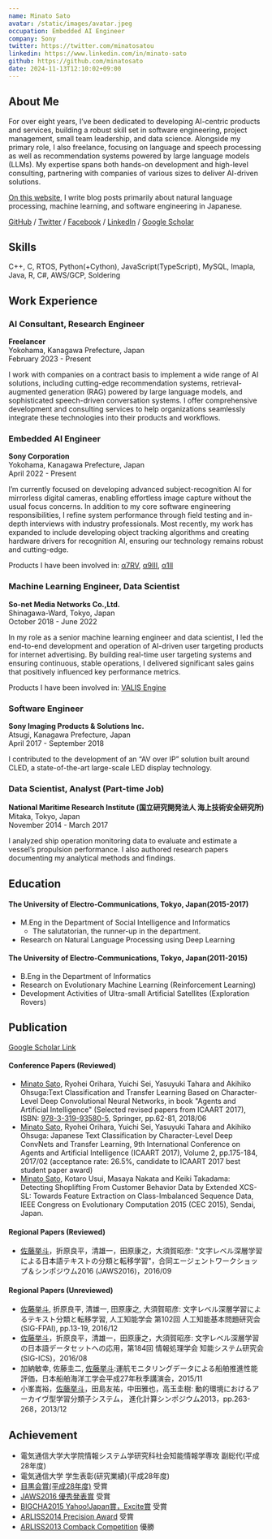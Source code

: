 ```yaml
---
name: Minato Sato
avatar: /static/images/avatar.jpeg
occupation: Embedded AI Engineer
company: Sony
twitter: https://twitter.com/minatosatou
linkedin: https://www.linkedin.com/in/minato-sato
github: https://github.com/minatosato
date: 2024-11-13T12:10:02+09:00
---
```


## About Me
For over eight years, I’ve been dedicated to developing AI-centric products and services, building a robust skill set in software engineering, project management, small team leadership, and data science. Alongside my primary role, I also freelance, focusing on language and speech processing as well as recommendation systems powered by large language models (LLMs). My expertise spans both hands-on development and high-level consulting, partnering with companies of various sizes to deliver AI-driven solutions.

[On this website](../blog), I write blog posts primarily about natural language processing, machine learning, and software engineering in Japanese.

[GitHub](https://github.com/minatosato) / [Twitter](https://twitter.com/minatosatou) / [Facebook](https://www.facebook.com/mntsato) / [LinkedIn](https://www.linkedin.com/in/minato-sato/) / [Google Scholar](https://scholar.google.co.jp/citations?user=qF9GTc4AAAAJ)


## Skills
C++, C, RTOS, Python(+Cython), JavaScript(TypeScript), MySQL, Imapla, Java, R, C#, AWS/GCP, Soldering


## Work Experience


### AI Consultant, Research Engineer
**Freelancer**  
Yokohama, Kanagawa Prefecture, Japan  
February 2023 - Present 

I work with companies on a contract basis to implement a wide range of AI solutions, including cutting-edge recommendation systems, retrieval-augmented generation (RAG) powered by large language models, and sophisticated speech-driven conversation systems. I offer comprehensive development and consulting services to help organizations seamlessly integrate these technologies into their products and workflows.

### Embedded AI Engineer
**Sony Corporation**  
Yokohama, Kanagawa Prefecture, Japan  
April 2022 - Present 

I’m currently focused on developing advanced subject-recognition AI for mirrorless digital cameras, enabling effortless image capture without the usual focus concerns. In addition to my core software engineering responsibilities, I refine system performance through field testing and in-depth interviews with industry professionals. Most recently, my work has expanded to include developing object tracking algorithms and creating hardware drivers for recognition AI, ensuring our technology remains robust and cutting-edge.

Products I have been involved in: [α7RV](https://www.youtube.com/watch?v=mgjM20oDLSo), [α9III](https://www.youtube.com/watch?v=3gCKcq4THNQ), [α1II](https://www.youtube.com/watch?v=xYMNPvgWcdY)

### Machine Learning Engineer, Data Scientist
**So-net Media Networks Co.,Ltd.**  
Shinagawa-Ward, Tokyo, Japan  
October 2018 - June 2022  

In my role as a senior machine learning engineer and data scientist, I led the end-to-end development and operation of AI-driven user targeting products for internet advertising. By building real-time user targeting systems and ensuring continuous, stable operations, I delivered significant sales gains that positively influenced key performance metrics.

Products I have been involved in: [VALIS Engine](https://www.logicad.com/product/valis.html)

### Software Engineer
**Sony Imaging Products & Solutions Inc.**  
Atsugi, Kanagawa Prefecture, Japan  
April 2017 - September 2018  

I contributed to the development of an “AV over IP” solution built around CLED, a state-of-the-art large-scale LED display technology.

### Data Scientist, Analyst (Part-time Job)
**National Maritime Research Institute (国立研究開発法人 海上技術安全研究所)**  
Mitaka, Tokyo, Japan  
November 2014 - March 2017  

I analyzed ship operation monitoring data to evaluate and estimate a vessel’s propulsion performance. I also authored research papers documenting my analytical methods and findings.


## Education
#### The University of Electro-Communications, Tokyo, Japan(2015-2017)
- M.Eng in the Department of Social Intelligence and Informatics
    - The salutatorian, the runner-up in the department.
- Research on Natural Language Processing using Deep Learning

#### The University of Electro-Communications, Tokyo, Japan(2011-2015)
- B.Eng in the Department of Informatics
- Research on Evolutionary Machine Learning (Reinforcement Learning)
- Development Activities of Ultra-small Artificial Satellites (Exploration Rovers)


## Publication
[Google Scholar Link](https://scholar.google.com/citations?user=qF9GTc4AAAAJ)


#### Conference Papers (Reviewed)
- <u>Minato Sato</u>, Ryohei Orihara, Yuichi Sei, Yasuyuki Tahara and Akihiko Ohsuga:Text Classification and Transfer Learning Based on Character-Level Deep Convolutional Neural Networks, in book "Agents and Artificial Intelligence" (Selected revised papers from ICAART 2017), ISBN: <a href="https://link.springer.com/book/10.1007%2F978-3-319-93581-2">978-3-319-93580-5</a>, Springer, pp.62-81, 2018/06
- <u>Minato Sato</u>, Ryohei Orihara, Yuichi Sei, Yasuyuki Tahara and Akihiko Ohsuga: Japanese Text Classification by Character-Level Deep ConvNets and Transfer Learning, 9th International Conference on Agents and Artificial Intelligence (ICAART 2017), Volume 2, pp.175-184, 2017/02 (acceptance rate: 26.5%, candidate to ICAART 2017 best student paper award)
- <u>Minato Sato</u>, Kotaro Usui, Masaya Nakata and Keiki Takadama: Detecting Shoplifting From Customer Behavior Data by Extended XCS-SL: Towards Feature Extraction on Class-Imbalanced Sequence Data, IEEE Congress on Evolutionary Computation 2015 (CEC 2015), Sendai, Japan.


#### Regional Papers (Reviewed)
- <u>佐藤挙斗</u>，折原良平，清雄一，田原康之，大須賀昭彦: "文字レベル深層学習による日本語テキストの分類と転移学習"，合同エージェントワークショップ＆シンポジウム2016 (JAWS2016)，2016/09

#### Regional Papers (Unreviewed)
- <u>佐藤挙斗</u>, 折原良平, 清雄一, 田原康之, 大須賀昭彦: 文字レベル深層学習によるテキスト分類と転移学習, 人工知能学会 第102回 人工知能基本問題研究会(SIG-FPAI), pp.13-19, 2016/12
- <u>佐藤挙斗</u>，折原良平，清雄一，田原康之，大須賀昭彦: 文字レベル深層学習の日本語データセットへの応用，第184回 情報処理学会 知能システム研究会(SIG-ICS)，2016/08
- 加納敏幸, 佐藤圭二, <u>佐藤挙斗</u>:運航モニタリングデータによる船舶推進性能評価，日本船舶海洋工学会平成27年秋季講演会，2015/11
- 小峯嵩裕，<u>佐藤挙斗</u>，田島友祐，中田雅也，高玉圭樹: 動的環境におけるアーカイヴ型学習分類子システム， 進化計算シンポジウム2013，pp.263-268，2013/12


## Achievement
- 電気通信大学大学院情報システム学研究科社会知能情報学専攻 副総代(平成28年度)
- 電気通信大学 学生表彰(研究業績)(平成28年度)
- [目黒会賞(平成28年度)](http://megurokai.jp/web_magazine/commendation170327/) 受賞
- [JAWS2016 優秀発表賞](http://jaws-web.org/event/jaws2016/award.html) 受賞
- [BIGCHA2015 Yahoo!Japan賞，Excite賞](http://bigcha.net/2015.html) 受賞
- [ARLISS2014 Precision Award](http://www.unisec.jp/history/arliss2014/index.html) 受賞
- [ARLISS2013 Comback Competition](http://www.unisec.jp/history/arliss2013/index.html) 優勝